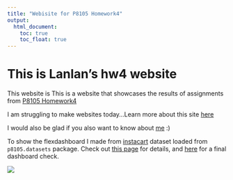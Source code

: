 ```yaml
---
title: "Webisite for P8105 Homework4"
output: 
  html_document:
    toc: true
    toc_float: true
---
```


# This is Lanlan's hw4 website

This website is This is a website that showcases the results of assignments from [P8105 Homework4](https://p8105.com/homework_4.html)

I am struggling to make websites today...Learn more about this site [here](about.html)

I would also be glad if you also want to know about [me](resume.html) :)

To show the flexdashboard I made from [instacart](https://p8105.com/dataset_instacart.html) dataset loaded from `p8105.datasets` package. Check out [this page](plots.html) for details, and [here](plotly_plots) for a final dashboard check.

![](images/image_1.png)
